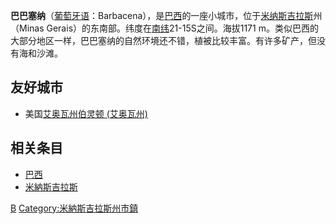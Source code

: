 '''巴巴塞纳'''（[[葡萄牙语|葡萄牙语]]：Barbacena），是[[巴西|巴西]]的一座小城市，位于[[米纳斯吉拉斯|米纳斯吉拉斯]]州（Minas Gerais）的东南部。纬度在[[南纬|南纬]]21-15S之间。海拔1171 m。类似巴西的大部分地区一样，巴巴塞纳的自然环境还不错，植被比较丰富。有许多矿产，但没有海和沙滩。
==友好城市==
*美国[[艾奥瓦州|艾奥瓦州]][[伯灵顿_(艾奥瓦州)|伯灵顿 (艾奥瓦州)]]

==相关条目==
*[[巴西|巴西]]
*[[米納斯吉拉斯|米納斯吉拉斯]]

[[Category:巴西城市|B]]
[[Category:米納斯吉拉斯州市鎮|Category:米納斯吉拉斯州市鎮]]
{{米納斯吉拉斯州市鎮}}